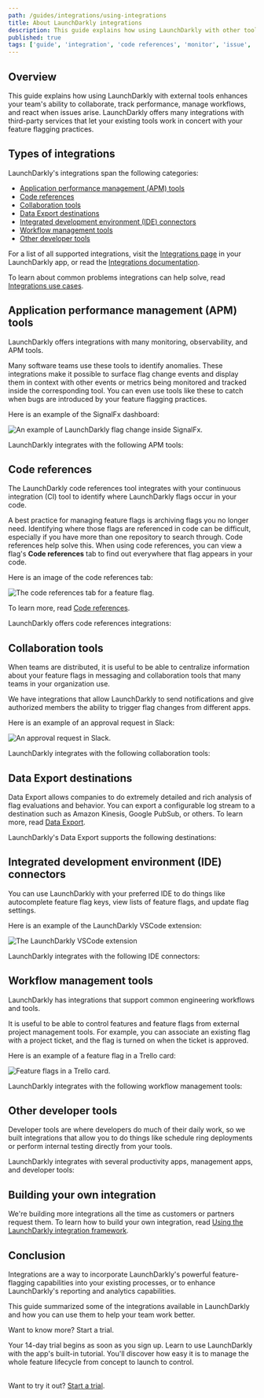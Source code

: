 ```yaml
---
path: /guides/integrations/using-integrations
title: About LaunchDarkly integrations
description: This guide explains how using LaunchDarkly with other tools enhances your team's ability to collaborate and react when issues arise. LaunchDarkly offers many integrations with third-party services that let your existing tools work in concert with your feature flagging practices.
published: true
tags: ['guide', 'integration', 'code references', 'monitor', 'issue', 'data export']
---
```


## Overview

This guide explains how using LaunchDarkly with external tools enhances your team's ability to collaborate, track performance, manage workflows, and react when issues arise. LaunchDarkly offers many integrations with third-party services that let your existing tools work in concert with your feature flagging practices.

## Types of integrations

LaunchDarkly's integrations span the following categories:

- [Application performance management (APM) tools](#application-performance-management-apm-tools)
- [Code references](#code-references)
- [Collaboration tools](#collaboration-tools)
- [Data Export destinations](#data-export-destinations)
- [Integrated development environment (IDE) connectors](#integrated-development-environment-ide-connectors)
- [Workflow management tools](#workflow-management-tools)
- [Other developer tools](#other-developer-tools)

For a list of all supported integrations, visit the [Integrations page](https://app.launchdarkly.com/integrations) in your LaunchDarkly app, or read the [Integrations documentation](/integrations).

To learn about common problems integrations can help solve, read [Integrations use cases](/guides/integrations/integrations-use-cases).

## Application performance management (APM) tools

LaunchDarkly offers integrations with many monitoring, observability, and APM tools.

Many software teams use these tools to identify anomalies. These integrations make it possible to surface flag change events and display them in context with other events or metrics being monitored and tracked inside the corresponding tool. You can even use tools like these to catch when bugs are introduced by your feature flagging practices.

Here is an example of the SignalFx dashboard:

![An example of LaunchDarkly flag change inside SignalFx.](signalfx-marker-1.png)

LaunchDarkly integrates with the following APM tools:

<ChildPageList path="/integrations/app-performance" />

## Code references

The LaunchDarkly code references tool integrates with your continuous integration (CI) tool to identify where LaunchDarkly flags occur in your code.

A best practice for managing feature flags is archiving flags you no longer need. Identifying where those flags are referenced in code can be difficult, especially if you have more than one repository to search through. Code references help solve this. When using code references, you can view a flag's **Code references** tab to find out everywhere that flag appears in your code.

Here is an image of the code references tab:

![The code references tab for a feature flag.](flag-code-references.png)

To learn more, read [Code references](/home/code/code-references).

LaunchDarkly offers code references integrations:

<ChildPageList path="/home/code/code-references" omit="/home/code/custom-config" />

## Collaboration tools

When teams are distributed, it is useful to be able to centralize information about your feature flags in messaging and collaboration tools that many teams in your organization use.

We have integrations that allow LaunchDarkly to send notifications and give authorized members the ability to trigger flag changes from different apps.

Here is an example of an approval request in Slack:

![An approval request in Slack.](slack-choose-a-review-setting.png)

LaunchDarkly integrates with the following collaboration tools:

<ChildPageList path="/integrations/collaboration" />

## Data Export destinations

Data Export allows companies to do extremely detailed and rich analysis of flag evaluations and behavior. You can export a configurable log stream to a destination such as Amazon Kinesis, Google PubSub, or others. To learn more, read [Data Export](/home/data-export).

LaunchDarkly's Data Export supports the following destinations:

<ChildPageList path="/home/data-export" omit="/home/data-export/schema-reference" />

## Integrated development environment (IDE) connectors

You can use LaunchDarkly with your preferred IDE to do things like autocomplete feature flag keys, view lists of feature flags, and update flag settings.

Here is an example of the LaunchDarkly VSCode extension:

![The LaunchDarkly VSCode extension](vscode-overview.png)

LaunchDarkly integrates with the following IDE connectors:

<ChildPageList path="/integrations/ide" />

## Workflow management tools

LaunchDarkly has integrations that support common engineering workflows and tools.

It is useful to be able to control features and feature flags from external project management tools. For example, you can associate an existing flag with a project ticket, and the flag is turned on when the ticket is approved.

Here is an example of a feature flag in a Trello card:

![Feature flags in a Trello card.](trello-card-feature-flags.png)

LaunchDarkly integrates with the following workflow management tools:

<ChildPageList path="/integrations/workflow" />

## Other developer tools

Developer tools are where developers do much of their daily work, so we built integrations that allow you to do things like schedule ring deployments or perform internal testing directly from your tools.

LaunchDarkly integrates with several productivity apps, management apps, and developer tools:

<ChildPageList path="/integrations/more" />

## Building your own integration

We're building more integrations all the time as customers or partners request them. To learn how to build your own integration, read [Using the LaunchDarkly integration framework](/integrations/building-integrations).

## Conclusion

Integrations are a way to incorporate LaunchDarkly's powerful feature-flagging capabilities into your existing processes, or to enhance LaunchDarkly's reporting and analytics capabilities.

This guide summarized some of the integrations available in LaunchDarkly and how you can use them to help your team work better.

<Callout intent="primary" site="launchDarkly">
<CalloutTitle>Want to know more? Start a trial.</CalloutTitle>
<CalloutDescription>

Your 14-day trial begins as soon as you sign up. Learn to use LaunchDarkly with the app's built-in tutorial. You'll discover how easy it is to manage the whole feature lifecycle from concept to launch to control.<br/><br/>

Want to try it out? [Start a trial](https://launchdarkly.com/start-trial/).

</CalloutDescription>
</Callout>
